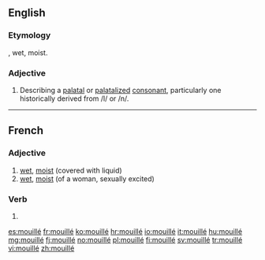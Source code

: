 ==English==

===Etymology===
{{etyl|fr|en}}, wet, moist.

===Adjective===
{{en-adj}}
{{wikipedia}}
# {{context|phonetics|lang=en}} Describing a [[palatal]] or [[palatalized]] [[consonant]], particularly one historically derived from /l/ or /n/.

----

==French==

===Adjective===
{{fr-adj|sort=mouille}}

# [[wet]], [[moist]] (covered with liquid)
# [[wet]], [[moist]] (of a woman, sexually excited)

===Verb===
{{fr-past participle|sort=mouille}}

# {{past participle of|mouiller|lang=fr|sort=mouille}}

[[es:mouillé]]
[[fr:mouillé]]
[[ko:mouillé]]
[[hr:mouillé]]
[[io:mouillé]]
[[it:mouillé]]
[[hu:mouillé]]
[[mg:mouillé]]
[[fj:mouillé]]
[[no:mouillé]]
[[pl:mouillé]]
[[fi:mouillé]]
[[sv:mouillé]]
[[tr:mouillé]]
[[vi:mouillé]]
[[zh:mouillé]]